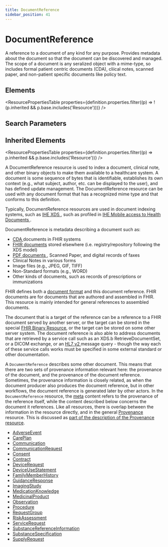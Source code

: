 ```yaml
---
title: DocumentReference
sidebar_position: 41
---
```



# DocumentReference

A reference to a document of any kind for any purpose. Provides metadata about the document so that the document can be discovered and managed. The scope of a document is any seralized object with a mime-type, so includes formal patient centric documents (CDA), cliical notes, scanned paper, and non-patient specific documents like policy text.

<Tabs queryString="section">
  <TabItem value="schema" label="Schema" default>

## Elements

<ResourcePropertiesTable
  properties={definition.properties.filter((p) => !(p.inherited && p.base.includes('Resource')))}
/>

## Search Parameters

<SearchParamsTable searchParams={definition.searchParameters} />

## Inherited Elements

<ResourcePropertiesTable properties={definition.properties.filter((p) => p.inherited && p.base.includes('Resource'))} />

  </TabItem>
  <TabItem value="usage" label="Usage">
<div> <a name="scope"></a> <p>  A <Link to="/docs/api/fhir/resources/documentreference">DocumentReference</Link> resource is used to index a document, clinical note, and other binary objects  to make them available to a healthcare system.  A document is some sequence of bytes that is identifiable, establishes its own context (e.g., what subject,  author, etc. can be displayed to the user), and has defined update management. The <Link to="/docs/api/fhir/resources/documentreference">DocumentReference</Link> resource can be  used with any document format that has a recognized mime type and that conforms to this definition. </p> <p> Typically, <Link to="/docs/api/fhir/resources/documentreference">DocumentReference</Link> resources are used in document indexing systems, such as <a href="http://wiki.ihe.net/index.php?title=Cross-Enterprise_Document_Sharing">IHE XDS </a>, such as profiled in <a href="http://wiki.ihe.net/index.php/Mobile_access_to_Health_Documents_(MHD)">IHE Mobile access to Health Documents </a>. </p> <p> <Link to="/docs/api/fhir/resources/documentreference">DocumentReference</Link> is metadata describing a document such as:</p> <ul>  <li><a href="http://www.hl7.org/implement/standards/product_brief.cfm?product_id=7">CDA </a> documents in FHIR systems</li>  <li><a href="https://www.hl7.org/fhir/documents.html">FHIR documents</a> stored elsewhere (i.e. registry/repository following the XDS model)</li>  <li><a href="http://en.wikipedia.org/wiki/Portable_Document_Format">PDF documents </a>, Scanned Paper, and digital records of faxes</li>  <li>Clinical Notes in various forms</li>  <li>Image files (e.g., JPEG, GIF, TIFF)</li>  <li>Non-Standard formats (e.g., WORD)</li>  <li>Other kinds of documents, such as records of prescriptions or immunizations</li>  </ul> </div>
  </TabItem>
  <TabItem value="relationships" label="Relationships">
<div> <a name="bnr"></a> <p> FHIR defines both a <a href="https://www.hl7.org/fhir/documents.html">document format</a> and this document reference. FHIR documents are for documents  that are authored and assembled in FHIR. This resource is mainly intended for general references to assembled documents.  </p> <p> The document that is a target of the reference can be a reference to a FHIR document served by another server, or  the target can be stored in the special <a href="https://www.hl7.org/fhir/http.html#binary">FHIR <Link to="/docs/api/fhir/resources/binary">Binary</Link> Resource</a>, or the target can be  stored on some other server system. The document reference is also able to address documents that are retrieved  by a service call such as an XDS.b RetrieveDocumentSet, or a DICOM exchange, or an <a href="http://www.hl7.org/implement/standards/product_brief.cfm?product_id=185">HL7 v2 </a> message query - though  the way each of these service calls works must be specified in some external standard or other documentation. </p> <p> A <code>DocumentReference</code> describes some other document. This means that there are two sets of  provenance information relevant here: the provenance of the document, and the provenance of the document reference. Sometimes, the provenance information is closely related, as when the document producer also  produces the document reference, but in other workflows, the document reference is generated later by other actors. In the <code>DocumentReference</code> resource, the <a href="https://www.hl7.org/fhir/resource.html#Meta">meta</a> content refers to the provenance of the reference itself, while the content described below concerns the document it references. Like all resources, there is overlap between the information in the  resource directly, and in the general <a href="/docs/api/fhir/resources/provenance">Provenance</a> resource. This is  discussed as <a href="/docs/api/fhir/resources/provenance">part of the description of the <Link to="/docs/api/fhir/resources/provenance">Provenance</Link> resource</a>. </p> </div>
  </TabItem>

  <TabItem value="referencedBy" label="Referenced By">
<ul><li><a href="/docs/api/fhir/resources/adverseevent">AdverseEvent</a></li>
<li><a href="/docs/api/fhir/resources/careplan">CarePlan</a></li>
<li><a href="/docs/api/fhir/resources/communication">Communication</a></li>
<li><a href="/docs/api/fhir/resources/communicationrequest">CommunicationRequest</a></li>
<li><a href="/docs/api/fhir/resources/consent">Consent</a></li>
<li><a href="/docs/api/fhir/resources/contract">Contract</a></li>
<li><a href="/docs/api/fhir/resources/devicerequest">DeviceRequest</a></li>
<li><a href="/docs/api/fhir/resources/deviceusestatement">DeviceUseStatement</a></li>
<li><a href="/docs/api/fhir/resources/familymemberhistory">FamilyMemberHistory</a></li>
<li><a href="/docs/api/fhir/resources/guidanceresponse">GuidanceResponse</a></li>
<li><a href="/docs/api/fhir/resources/imagingstudy">ImagingStudy</a></li>
<li><a href="/docs/api/fhir/resources/medicationknowledge">MedicationKnowledge</a></li>
<li><a href="/docs/api/fhir/resources/medicinalproduct">MedicinalProduct</a></li>
<li><a href="/docs/api/fhir/resources/observation">Observation</a></li>
<li><a href="/docs/api/fhir/resources/procedure">Procedure</a></li>
<li><a href="/docs/api/fhir/resources/requestgroup">RequestGroup</a></li>
<li><a href="/docs/api/fhir/resources/riskassessment">RiskAssessment</a></li>
<li><a href="/docs/api/fhir/resources/servicerequest">ServiceRequest</a></li>
<li><a href="/docs/api/fhir/resources/substancereferenceinformation">SubstanceReferenceInformation</a></li>
<li><a href="/docs/api/fhir/resources/substancespecification">SubstanceSpecification</a></li>
<li><a href="/docs/api/fhir/resources/supplyrequest">SupplyRequest</a></li></ul>
  </TabItem>
</Tabs>
